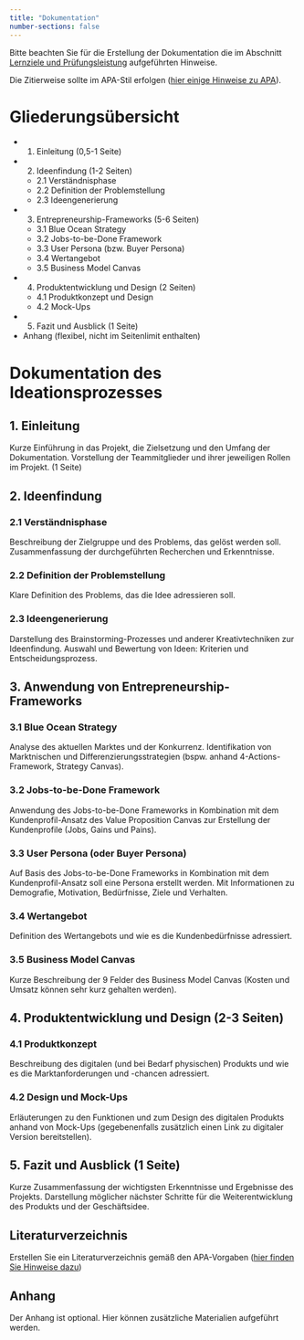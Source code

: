 ```yaml
---
title: "Dokumentation"
number-sections: false
---
```



Bitte beachten Sie für die Erstellung der Dokumentation die im Abschnitt [Lernziele und Prüfungsleistung](https://kirenz.github.io/ideation/syllabus.html#lernziele-und-pr%C3%BCfungsleistung) aufgeführten Hinweise.

Die Zitierweise sollte im APA-Stil erfolgen ([hier einige Hinweise zu APA](https://www.bibguru.com/de/c/literaturverzeichnis-generator/)).


# Gliederungsübersicht

- 1. Einleitung (0,5-1 Seite)
- 2. Ideenfindung (1-2 Seiten)
  - 2.1 Verständnisphase 
  - 2.2 Definition der Problemstellung
  - 2.3 Ideengenerierung
- 3. Entrepreneurship-Frameworks (5-6 Seiten)
  - 3.1 Blue Ocean Strategy
  - 3.2 Jobs-to-be-Done Framework
  - 3.3 User Persona (bzw. Buyer Persona)
  - 3.4 Wertangebot
  - 3.5 Business Model Canvas
- 4. Produktentwicklung und Design (2 Seiten)
  - 4.1 Produktkonzept und Design
  - 4.2 Mock-Ups
- 5. Fazit und Ausblick (1 Seite)
- Anhang (flexibel, nicht im Seitenlimit enthalten)

# Dokumentation des Ideationsprozesses

## 1. Einleitung
Kurze Einführung in das Projekt, die Zielsetzung und den Umfang der Dokumentation. Vorstellung der Teammitglieder und ihrer jeweiligen Rollen im Projekt. (1 Seite)

## 2. Ideenfindung 

### 2.1 Verständnisphase
Beschreibung der Zielgruppe und des Problems, das gelöst werden soll. Zusammenfassung der durchgeführten Recherchen und Erkenntnisse.

### 2.2 Definition der Problemstellung
Klare Definition des Problems, das die Idee adressieren soll. 

### 2.3 Ideengenerierung
Darstellung des Brainstorming-Prozesses und anderer Kreativtechniken zur Ideenfindung. Auswahl und Bewertung von Ideen: Kriterien und Entscheidungsprozess.

## 3. Anwendung von Entrepreneurship-Frameworks

### 3.1 Blue Ocean Strategy
Analyse des aktuellen Marktes und der Konkurrenz. Identifikation von Marktnischen und Differenzierungsstrategien (bspw. anhand 4-Actions-Framework, Strategy Canvas). 

### 3.2 Jobs-to-be-Done Framework 
Anwendung des Jobs-to-be-Done Frameworks in Kombination mit dem Kundenprofil-Ansatz des Value Proposition Canvas zur Erstellung der Kundenprofile (Jobs, Gains und Pains).

### 3.3 User Persona (oder Buyer Persona)
Auf Basis des Jobs-to-be-Done Frameworks in Kombination mit dem Kundenprofil-Ansatz soll eine Persona erstellt werden. Mit Informationen zu Demografie, Motivation, Bedürfnisse, Ziele und Verhalten.

### 3.4 Wertangebot
Definition des Wertangebots und wie es die Kundenbedürfnisse adressiert.

### 3.5 Business Model Canvas
Kurze Beschreibung der 9 Felder des Business Model Canvas (Kosten und Umsatz können sehr kurz gehalten werden).


## 4. Produktentwicklung und Design (2-3 Seiten)

### 4.1 Produktkonzept
Beschreibung des digitalen (und bei Bedarf physischen) Produkts und wie es die Marktanforderungen und -chancen adressiert.

### 4.2 Design und Mock-Ups
Erläuterungen zu den Funktionen und zum Design des digitalen Produkts anhand von Mock-Ups (gegebenenfalls zusätzlich einen Link zu digitaler Version bereitstellen). 

## 5. Fazit und Ausblick (1 Seite)
Kurze Zusammenfassung der wichtigsten Erkenntnisse und Ergebnisse des Projekts. Darstellung möglicher nächster Schritte für die Weiterentwicklung des Produkts und der Geschäftsidee.


## Literaturverzeichnis


Erstellen Sie ein Literaturverzeichnis gemäß den APA-Vorgaben ([hier finden Sie Hinweise dazu](https://www.bibguru.com/de/guides/richtig-zitieren/))


## Anhang

Der Anhang ist optional. Hier können zusätzliche Materialien aufgeführt werden.
